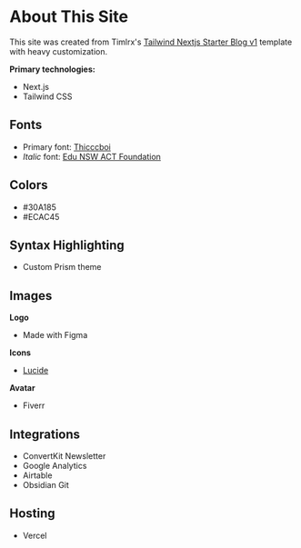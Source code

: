 # About This Site

This site was created from Timlrx's [Tailwind Nextjs Starter Blog v1](https://github.com/timlrx/tailwind-nextjs-starter-blog) template with heavy customization.

**Primary technologies:**

- Next.js
- Tailwind CSS

## Fonts

- Primary font: [Thicccboi](https://github.com/wonderunit/font-thicccboi)
- _Italic_ font: [Edu NSW ACT Foundation](https://fonts.google.com/specimen/Edu+NSW+ACT+Foundation)

## Colors

- <span className="text-primary-500">#30A185</span>
- <span className="text-secondary-500">#ECAC45</span>

## Syntax Highlighting

- Custom Prism theme

## Images

**Logo**

- Made with Figma

**Icons**

- [Lucide](https://lucide.dev/)

**Avatar**

- Fiverr

## Integrations

- ConvertKit Newsletter
- Google Analytics
- Airtable
- Obsidian Git

## Hosting

- Vercel
